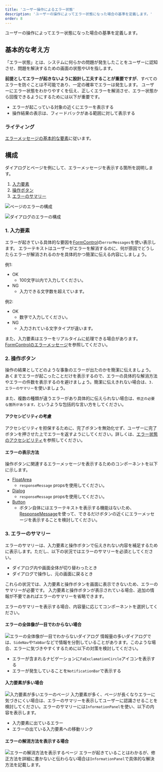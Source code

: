 ```yaml
---
title: 'ユーザー操作によるエラー状態'
description: 'ユーザーの操作によってエラー状態になった場合の基準を定義します。'
order: 8
---
```


ユーザーの操作によってエラー状態になった場合の基準を定義します。

## 基本的な考え方
「エラー状態」とは、システムに何らかの問題が発生したことをユーザーに認知させ、問題を解決するための画面の状態やUIを指します。

**前提としてエラーが起きないように設計し工夫することが重要ですが**、すべてのエラーを防ぐことは不可能であり、一定の確率でエラーは発生します。
ユーザーにエラー状態をわかりやすくを伝え、正しくエラーを解消させ、エラー状態から回復できるようにするためには以下が重要です。

- エラーが起こっている対象の近くにエラーを表示する
- 操作結果の表示は、フィードバックがある範囲に対して表示する

### ライティング
[エラーメッセージの基本的な要素](/products/contents/error-messages/#h2-2)に従います。


## 構成
ダイアログとページを例にして、エラーメッセージを表示する箇所を説明します。

1. [入力要素](#h3-1)
2. [操作ボタン](#h3-2)
3. [エラーのサマリー](#h3-3)

![ページのエラーの構成](./images/user-aciton-error_fullpage_structure.png)

![ダイアログのエラーの構成](./images/user-aciton-error_dialog_structure.png)

### 1. 入力要素
エラーが起きている具体的な要因を[FormControl](/products/components/form-control/)の`errorMessages`を使い表示します。
エラーテキストはユーザーがエラーを解消するのに、何が原因でどうしたらエラーが解消されるのかを具体的かつ簡潔に伝える内容にしましょう。

例1:
- OK
    - 100文字以内で入力してください。
- NG
    - 入力できる文字数を超えています。

例2:
- OK
    - 数字で入力してください。
- NG
    - 入力されている文字タイプが違います。

また、入力要素はエラーをリアルタイムに処理できる場合があります。[FormControlのエラーメッセージ](https://smarthr.design/products/components/form-control/#h4-4)を参照してください。


### 2. 操作ボタン
操作の結果としてどのような事象のエラーが出たのかを簡潔に伝えましょう。
あくまでエラーが起こったことだけを表示するので、エラーの具体的な解消方法やエラーの件数を表示するのを避けましょう。簡潔に伝えきれない場合は、`3. エラーのサマリー`を使いましょう。

また、複数の種類が違うエラーがあり具体的に伝えられない場合は、`修正の必要な箇所があります。`というような包括的な言い方をしてください。

#### アクセシビリティの考慮
アクセシビリティを担保するために、完了ボタンを無効化せず、ユーザーに完了ボタンを押させた上でエラーを返すようにしてください。詳しくは、[エラー状態のアクセシビリティ](https://smarthr.design/products/design-patterns/modal-ui/#h2-3)を参照してください。

#### エラーの表示方法
操作ボタンに関連するエラーメッセージを表示するためのコンポーネントを以下に示します。

- [FloatArea](/products/components/float-area/)
    - `responseMessage` propsを使用してください。
- [Dialog](/products/components/dialog/)
    - `responseMessage` propsを使用してください。
- [Button](/products/components/button/)
    - ボタン自体にはエラーテキストを表示する機能はないため、[ResponseMessage](/products/components/response-message/)を使って、できるだけボタンの近くにエラーメッセージを表示することを検討してください。

  
### 3. エラーのサマリー
エラーのサマリーは、入力要素と操作ボタンで伝えきれない内容を補足するために表示します。ただし、以下の状況ではエラーのサマリーを必須としてください。

- ダイアログ内や画面全体が切り替わったとき
- ダイアログで操作し、元の画面に戻るとき

これらの状況では、入力要素と操作ボタンを画面に表示できないため、エラーのサマリーが必要です。
入力要素と操作ボタンが表示されている場合、追加の情報が不要であればエラーのサマリーを省略できます。

エラーのサマリーを表示する場合、内容量に応じてコンポーネントを選択してください。

#### エラーの全体像が一目でわからない場合
![エラーの全体像が一目でわからないダイアログ](./images/user-aciton-error_dialog_not_clear_error.png)
情報量の多いダイアログでは、`SideNav`や`TabBar`などで情報を分割していることがあります。このような場合、エラーに気づきやすくするために以下の対策を検討してください。

- エラーが含まれるナビゲーションに`FaExclamationCircle`アイコンを表示する
- エラーが発生していることを`NotificationBar`で表示する

#### 入力要素が多い場合
![入力要素が多いエラーのページ](./images/user-aciton-error_too_many_inputs.png)
入力要素が多く、ページが長くなりエラーに気づきにくい場合は、エラーのサマリーを表示してユーザーに認識させることを検討してください。エラーのサマリーには`InformationPanel`を使い、以下の内容を表示します。
- 入力要素に出ているエラー
- エラーの出ている入力要素への移動リンク

#### エラーの解消方法を表示する場合
![エラーの解消方法を表示するページ](./images/user-aciton-error_error_resolution.png)
エラーが起きていることはわかるが、修正方法を詳細に書かないと伝わらない場合は`InformationPanel`で具体的な解決方法を記載します。